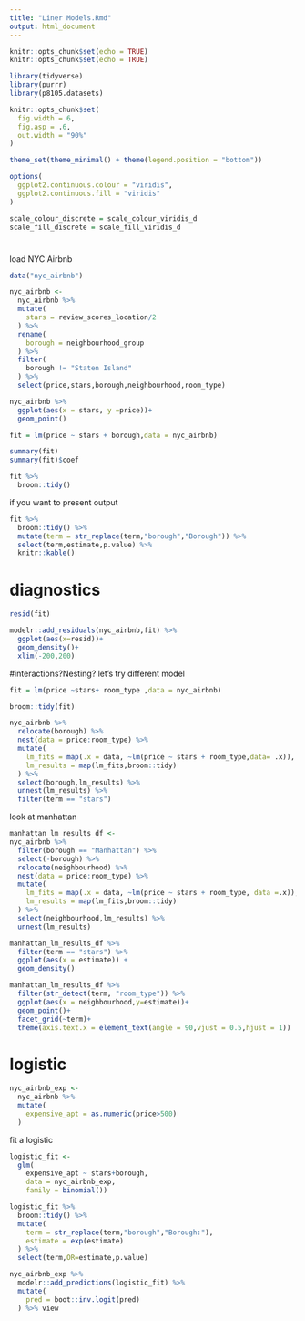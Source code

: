 ```yaml
---
title: "Liner Models.Rmd"
output: html_document
---
```


```r
knitr::opts_chunk$set(echo = TRUE)
knitr::opts_chunk$set(echo = TRUE)

library(tidyverse)
library(purrr)
library(p8105.datasets)

knitr::opts_chunk$set(
  fig.width = 6,
  fig.asp = .6,
  out.width = "90%"
)

theme_set(theme_minimal() + theme(legend.position = "bottom"))

options(
  ggplot2.continuous.colour = "viridis",
  ggplot2.continuous.fill = "viridis"
)

scale_colour_discrete = scale_colour_viridis_d
scale_fill_discrete = scale_fill_viridis_d
```

#
load NYC Airbnb
```r
data("nyc_airbnb")

nyc_airbnb <- 
  nyc_airbnb %>% 
  mutate(
    stars = review_scores_location/2
  ) %>% 
  rename(
    borough = neighbourhood_group
  ) %>% 
  filter(
    borough != "Staten Island"
  ) %>% 
  select(price,stars,borough,neighbourhood,room_type)
```

```r
nyc_airbnb %>% 
  ggplot(aes(x = stars, y =price))+
  geom_point()
```

```r
fit = lm(price ~ stars + borough,data = nyc_airbnb)
```

```r
summary(fit)
summary(fit)$coef

fit %>% 
  broom::tidy()
```

if you want to present output

```r
fit %>% 
  broom::tidy() %>% 
  mutate(term = str_replace(term,"borough","Borough")) %>% 
  select(term,estimate,p.value) %>% 
  knitr::kable()
```

# diagnostics
```r
resid(fit)
```

```r
modelr::add_residuals(nyc_airbnb,fit) %>% 
  ggplot(aes(x=resid))+
  geom_density()+
  xlim(-200,200)
```

#interactions?Nesting?
let's try different model

```r
fit = lm(price ~stars+ room_type ,data = nyc_airbnb)

broom::tidy(fit)

```

```r
nyc_airbnb %>% 
  relocate(borough) %>% 
  nest(data = price:room_type) %>% 
  mutate(
    lm_fits = map(.x = data, ~lm(price ~ stars + room_type,data= .x)),
    lm_results = map(lm_fits,broom::tidy)
  ) %>% 
  select(borough,lm_results) %>% 
  unnest(lm_results) %>% 
  filter(term == "stars")
```

look at manhattan
```r
manhattan_lm_results_df <- 
nyc_airbnb %>% 
  filter(borough == "Manhattan") %>% 
  select(-borough) %>% 
  relocate(neighbourhood) %>% 
  nest(data = price:room_type) %>% 
  mutate(
    lm_fits = map(.x = data, ~lm(price ~ stars + room_type, data =.x)),
    lm_results = map(lm_fits,broom::tidy)
  ) %>% 
  select(neighbourhood,lm_results) %>% 
  unnest(lm_results)

manhattan_lm_results_df %>% 
  filter(term == "stars") %>% 
  ggplot(aes(x = estimate)) +
  geom_density()

manhattan_lm_results_df %>% 
  filter(str_detect(term, "room_type")) %>% 
  ggplot(aes(x = neighbourhood,y=estimate))+
  geom_point()+
  facet_grid(~term)+
  theme(axis.text.x = element_text(angle = 90,vjust = 0.5,hjust = 1))
```

# logistic
```r
nyc_airbnb_exp <- 
  nyc_airbnb %>% 
  mutate(
    expensive_apt = as.numeric(price>500)
  ) 
```

fit a logistic
```r
logistic_fit <- 
  glm(
    expensive_apt ~ stars+borough,
    data = nyc_airbnb_exp,
    family = binomial())

logistic_fit %>% 
  broom::tidy() %>% 
  mutate(
    term = str_replace(term,"borough","Borough:"),
    estimate = exp(estimate)
  ) %>% 
  select(term,OR=estimate,p.value)

nyc_airbnb_exp %>% 
  modelr::add_predictions(logistic_fit) %>% 
  mutate(
    pred = boot::inv.logit(pred)
  ) %>% view
```


